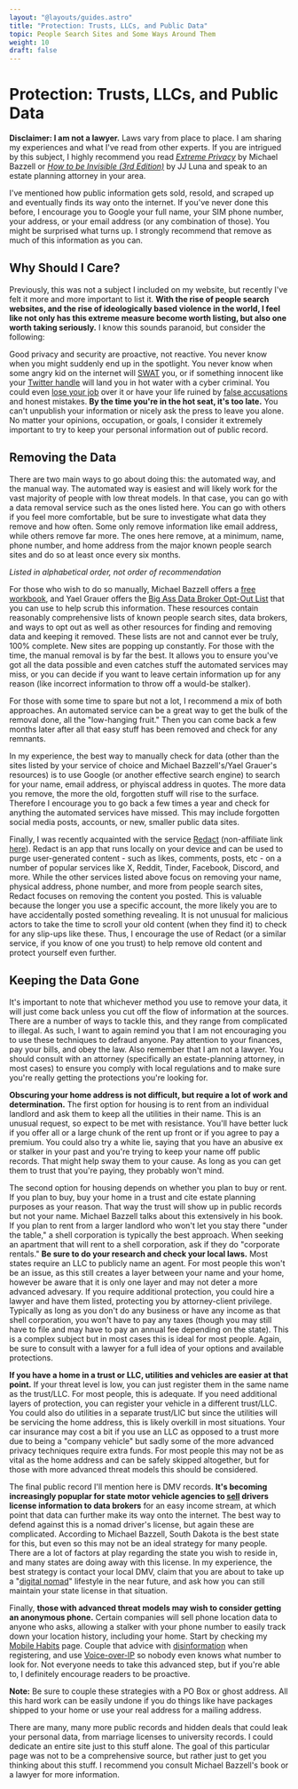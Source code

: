 ```yaml
---
layout: "@layouts/guides.astro"
title: "Protection: Trusts, LLCs, and Public Data"
topic: People Search Sites and Some Ways Around Them
weight: 10
draft: false
---
```




# Protection: Trusts, LLCs, and Public Data

**Disclaimer: I am not a lawyer.** Laws vary from place to place. I am sharing my experiences and what I've read from other experts. If you are intrigued by this subject, I highly recommend you read _[Extreme Privacy](https://inteltechniques.com/book7.html)_ by Michael Bazzell or _[How to be Invisible (3rd Edition)](https://www.amazon.com/dp/1250010454)_ by JJ Luna and speak to an estate planning attorney in your area.

I've mentioned how public information gets sold, resold, and scraped up and eventually finds its way onto the internet. If you've never done this before, I encourage you to Google your full name, your SIM phone number, your address, or your email address (or any combination of those). You might be surprised what turns up. I strongly recommend that remove as much of this information as you can.

## Why Should I Care?

Previously, this was not a subject I included on my website, but recently I've felt it more and more important to list it. **With the rise of people search websites, and the rise of ideologically based violence in the world, I feel like not only has this extreme measure become worth listing, but also one worth taking seriously.** I know this sounds paranoid, but consider the following:

Good privacy and security are proactive, not reactive. You never know when you might suddenly end up in the spotlight. You never know when some angry kid on the internet will [SWAT](https://edition.cnn.com/2019/03/30/us/swatting-what-is-explained/index) you, or if something innocent like your [Twitter handle](https://www.nbcnews.com/news/us-news/tennessee-man-targeted-his-twitter-handle-dies-after-swatting-call-n1274747) will land you in hot water with a cyber criminal. You could even [lose your job](https://people.com/celebrity/employees-who-were-fired-because-of-social-media-posts/) over it or have your life ruined by [false accusations](https://write.as/thenewoil/case-study-online-dating-scams-and-why-privacy-is-not-a-reactive-issue) and honest mistakes. **By the time you're in the hot seat, it's too late.** You can't unpublish your information or nicely ask the press to leave you alone. No matter your opinions, occupation, or goals, I consider it extremely important to try to keep your personal information out of public record.

## Removing the Data

There are two main ways to go about doing this: the automated way, and the manual way. The automated way is easiest and will likely work for the vast majority of people with low threat models. In that case, you can go with a data removal service such as the ones listed here. You can go with others if you feel more comfortable, but be sure to investigate what data they remove and how often. Some only remove information like email address, while others remove far more. The ones here remove, at a minimum, name, phone number, and home address from the major known people search sites and do so at least once every six months.

_Listed in alphabetical order, not order of recommendation_

<LinkGrid items={removal} />

For those who wish to do so manually, Michael Bazzell offers a [free workbook](https://inteltechniques.com/links.html), and Yael Grauer offers the [Big Ass Data Broker Opt-Out List](https://github.com/yaelwrites/Big-Ass-Data-Broker-Opt-Out-List) that you can use to help scrub this information. These resources contain reasonably comprehensive lists of known people search sites, data brokers, and ways to opt out as well as other resources for finding and removing data and keeping it removed. These lists are not and cannot ever be truly, 100% complete. New sites are popping up constantly. For those with the time, the manual removal is by far the best. It allows you to ensure you've got all the data possible and even catches stuff the automated services may miss, or you can decide if you want to leave certain information up for any reason (like incorrect information to throw off a would-be stalker).

For those with some time to spare but not a lot, I recommend a mix of both approaches. An automated service can be a great way to get the bulk of the removal done, all the "low-hanging fruit." Then you can come back a few months later after all that easy stuff has been removed and check for any remnants.

In my experience, the best way to manually check for data (other than the sites listed by your service of choice and Michael Bazzell's/Yael Grauer's resources) is to use Google (or another effective search engine) to search for your name, email address, or phyiscal address in quotes. The more data you remove, the more the old, forgotten stuff will rise to the surface. Therefore I encourage you to go back a few times a year and check for anything the automated services have missed. This may include forgotten social media posts, accounts, or new, smaller public data sites.

Finally, I was recently acquainted with the service [Redact](https://redact.dev/?via=f6e740) (non-affiliate link [here](https://redact.dev/)). Redact is an app that runs locally on your device and can be used to purge user-generated content - such as likes, comments, posts, etc - on a number of popular services like X, Reddit, Tinder, Facebook, Discord, and more. While the other services listed above focus on removing your name, physical address, phone number, and more from people search sites, Redact focuses on removing the content you posted. This is valuable because the longer you use a specific account, the more likely you are to have accidentally posted something revealing. It is not unusual for malicious actors to take the time to scroll your old content (when they find it) to check for any slip-ups like these. Thus, I encourage the use of Redact (or a similar service, if you know of one you trust) to help remove old content and protect yourself even further.

## Keeping the Data Gone

It's important to note that whichever method you use to remove your data, it will just come back unless you cut off the flow of information at the sources. There are a number of ways to tackle this, and they range from complicated to illegal. As such, I want to again remind you that I am not encouraging you to use these techniques to defraud anyone. Pay attention to your finances, pay your bills, and obey the law. Also remember that I am not a lawyer. You should consult with an attorney (specifically an estate-planning attorney, in most cases) to ensure you comply with local regulations and to make sure you're really getting the protections you're looking for.

**Obscuring your home address is not difficult, but require a lot of work and determination.** The first option for housing is to rent from an individual landlord and ask them to keep all the utilities in their name. This is an unusual request, so expect to be met with resistance. You'll have better luck if you offer all or a large chunk of the rent up front or if you agree to pay a premium. You could also try a white lie, saying that you have an abusive ex or stalker in your past and you're trying to keep your name off public records. That might help sway them to your cause. As long as you can get them to trust that you're paying, they probably won't mind.

The second option for housing depends on whether you plan to buy or rent. If you plan to buy, buy your home in a trust and cite estate planning purposes as your reason. That way the trust will show up in public records but not your name. Michael Bazzell talks about this extensively in his book. If you plan to rent from a larger landlord who won't let you stay there "under the table," a shell corporation is typically the best approach. When seeking an apartment that will rent to a shell corporation, ask if they do "corporate rentals." **Be sure to do your research and check your local laws.** Most states require an LLC to publicly name an agent. For most people this won't be an issue, as this still creates a layer between your name and your home, however be aware that it is only one layer and may not deter a more advanced advesary. If you require additional protection, you could hire a lawyer and have them listed, protecting you by attorney-client privilege. Typically as long as you don't do any business or have any income as that shell corporation, you won't have to pay any taxes (though you may still have to file and may have to pay an annual fee depending on the state). This is a complex subject but in most cases this is ideal for most people. Again, be sure to consult with a lawyer for a full idea of your options and available protections.

**If you have a home in a trust or LLC, utilities and vehicles are easier at that point.** If your threat level is low, you can just register them in the same name as the trust/LLC. For most people, this is adequate. If you need additional layers of protection, you can register your vehicle in a different trust/LLC. You could also do utilities in a separate trust/LlC but since the utilities will be servicing the home address, this is likely overkill in most situations. Your car insurance may cost a bit if you use an LLC as opposed to a trust more due to being a "company vehicle" but sadly some of the more advanced privacy techniques require extra funds. For most people this may not be as vital as the home address and can be safely skipped altogether, but for those with more advanced threat models this should be considered.

The final public record I'll mention here is DMV records. **It's becoming increasingly popuplar for state motor vehicle agencies to [sell](https://www.cpomagazine.com/data-privacy/state-dmvs-selling-personal-data-for-millions-of-dollars-in-profit/) drivers license information to data brokers** for an easy income stream, at which point that data can further make its way onto the internet. The best way to defend against this is a nomad driver's license, but again these are complicated. According to Michael Bazzell, South Dakota is the best state for this, but even so this may not be an ideal strategy for many people. There are a lot of factors at play regarding the state you wish to reside in, and many states are doing away with this license. In my experience, the best strategy is contact your local DMV, claim that you are about to take up a "[digital nomad](https://en.wikipedia.org/wiki/Digital_nomad)" lifestyle in the near future, and ask how you can still maintain your state license in that situation.

Finally, **those with advanced threat models may wish to consider getting an anonymous phone.** Certain companies will sell phone location data to anyone who asks, allowing a stalker with your phone number to easily track down your location history, including your home. Start by checking my [Mobile Habits](/guides/moderately-important/mobile-habits) page. Couple that advice with [disinformation](/guides/less-important/disinformation) when registering, and use [Voice-over-IP](/guides/less-important/voip) so nobody even knows what number to look for. Not everyone needs to take this advanced step, but if you're able to, I definitely encourage readers to be proactive.

**Note:** Be sure to couple these strategies with a PO Box or ghost address. All this hard work can be easily undone if you do things like have packages shipped to your home or use your real address for a mailing address.

There are many, many more public records and hidden deals that could leak your personal data, from marriage licenses to university records. I could dedicate an entire site just to this stuff alone. The goal of this particular page was not to be a comprehensive source, but rather just to get you thinking about this stuff. I recommend you consult Michael Bazzell's book or a lawyer for more information.
